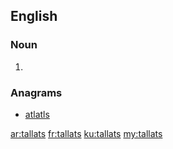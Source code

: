 ==English==

===Noun===
{{head|en|plural}}

# {{plural of|tallat|lang=en}}

===Anagrams===
* [[atlatls#English|atlatls]]

[[ar:tallats]]
[[fr:tallats]]
[[ku:tallats]]
[[my:tallats]]